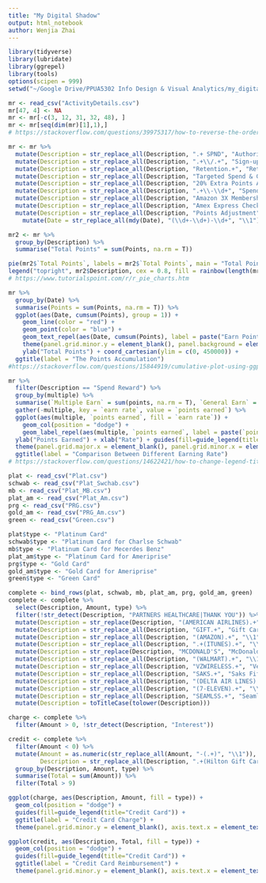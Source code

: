 ```yaml
---
title: "My Digital Shadow"
output: html_notebook
author: Wenjia Zhai
---
```


```r
library(tidyverse)
library(lubridate)
library(ggrepel)
library(tools)
options(scipen = 999)
setwd("~/Google Drive/PPUA5302 Info Design & Visual Analytics/my_digital_shadows")
```

```r
mr <- read_csv("ActivityDetails.csv")
mr[47, 4] <- NA
mr <- mr[-c(3, 12, 31, 32, 48), ]
mr <- mr[seq(dim(mr)[1],1),]
# https://stackoverflow.com/questions/39975317/how-to-reverse-the-order-of-a-dataframe-in-r
```

```r
mr <- mr %>%
  mutate(Description = str_replace_all(Description, ".+ SPND", "Authorized User Offer")) %>%
  mutate(Description = str_replace_all(Description, ".+\\/.+", "Sign-up Bonus")) %>%
  mutate(Description = str_replace_all(Description, "Retention.+", "Retention")) %>%
  mutate(Description = str_replace_all(Description, "Targeted Spend & Get Offers", "Targeted Spend Offers")) %>%
  mutate(Description = str_replace_all(Description, "20% Extra Points Apr 2018", "Spend Reward")) %>%
  mutate(Description = str_replace_all(Description, ".+\\-\\d+", "Spend Reward")) %>%
  mutate(Description = str_replace_all(Description, "Amazon 3X Membership Rewards", "Spend Reward")) %>%
  mutate(Description = str_replace_all(Description, "Amex Express Checkout Offer", "Spend Reward")) %>%
  mutate(Description = str_replace_all(Description, "Points Adjustment", "Spend Reward")) %>%
    mutate(Date = str_replace_all(mdy(Date), "(\\d+-\\d+)-\\d+", "\\1"))
```

```r
mr2 <- mr %>%
  group_by(Description) %>%
  summarise("Total Points" = sum(Points, na.rm = T))
```

```r
pie(mr2$`Total Points`, labels = mr2$`Total Points`, main = "Total Points Earned", col = rainbow(length(mr2$`Total Points`)))
legend("topright", mr2$Description, cex = 0.8, fill = rainbow(length(mr2$`Total Points`)))
# https://www.tutorialspoint.com/r/r_pie_charts.htm
```

```r
mr %>%
  group_by(Date) %>%
  summarise(Points = sum(Points, na.rm = T)) %>%
  ggplot(aes(Date, cumsum(Points), group = 1)) +
    geom_line(color = "red") +
    geom_point(color = "blue") +
    geom_text_repel(aes(Date, cumsum(Points), label = paste("Earn Points:", Points, "\nTotal Points:", cumsum(Points)), vjust = -1)) +
    theme(panel.grid.minor.y = element_blank(), panel.background = element_blank(), panel.grid.major.y = element_line(colour = "grey95"), panel.grid.minor.x = element_blank(), panel.grid.major.x = element_line(color = "grey95")) +
    ylab("Total Points") + coord_cartesian(ylim = c(0, 450000)) +
  ggtitle(label = "The Points Accumulation")
#https://stackoverflow.com/questions/15844919/cumulative-plot-using-ggplot2
```

```r
mr %>%
  filter(Description == "Spend Reward") %>%
  group_by(multiple) %>%
  summarise(`Multiple Earn` = sum(points, na.rm = T), `General Earn` = sum(Points, na.rm = T) - `Multiple Earn`) %>%
  gather(-multiple, key = `earn rate`, value = `points earned`) %>%
  ggplot(aes(multiple, `points earned`, fill = `earn rate`)) +
    geom_col(position = "dodge") +
    geom_label_repel(aes(multiple, `points earned`, label = paste(`points earned`, "points")), show.legend = F) +
  ylab("Points Earned") + xlab("Rate") + guides(fill=guide_legend(title="Earning Rate")) +
  theme(panel.grid.major.x = element_blank(), panel.grid.minor.x = element_blank()) +
  ggtitle(label = "Comparison Between Different Earning Rate")
# https://stackoverflow.com/questions/14622421/how-to-change-legend-title-in-ggplot
```

```r
plat <- read_csv("Plat.csv")
schwab <- read_csv("Plat_Swchab.csv")
mb <- read_csv("Plat_MB.csv")
plat_am <- read_csv("Plat_Am.csv")
prg <- read_csv("PRG.csv")
gold_am <- read_csv("PRG_Am.csv")
green <- read_csv("Green.csv")

plat$type <- "Platinum Card"
schwab$type <- "Platinum Card for Charlse Schwab"
mb$type <- "Platinum Card for Mecerdes Benz"
plat_am$type <- "Platinum Card for Ameriprise"
prg$type <- "Gold Card"
gold_am$type <- "Gold Card for Ameriprise"
green$type <- "Green Card"

complete <- bind_rows(plat, schwab, mb, plat_am, prg, gold_am, green)
complete <- complete %>%
  select(Description, Amount, type) %>%
  filter(!str_detect(Description, "PARTNERS HEALTHCARE|THANK YOU")) %>%
  mutate(Description = str_replace(Description, "(AMERICAN AIRLINES).+", "\\1")) %>%
  mutate(Description = str_replace_all(Description, "GIFT.+", "Gift Card")) %>%
  mutate(Description = str_replace_all(Description, "(AMAZON).+", "\\1")) %>%
  mutate(Description = str_replace_all(Description, ".+(ITUNES).+", "\\1")) %>%
  mutate(Description = str_replace(Description, "MCDONALD'S", "McDonald's")) %>%
  mutate(Description = str_replace_all(Description, "(WALMART).+", "\\1")) %>%
  mutate(Description = str_replace_all(Description, "VZWIRELESS.+", "Verizon")) %>%
  mutate(Description = str_replace_all(Description, "SAKS.+", "Saks Fifth Ave")) %>%
  mutate(Description = str_replace_all(Description, "(DELTA AIR LINES).+", "\\1")) %>%
  mutate(Description = str_replace_all(Description, "(7-ELEVEN).+", "\\1")) %>%
  mutate(Description = str_replace_all(Description, "SEAMLSS.+", "Seamless")) %>%
  mutate(Description = toTitleCase(tolower(Description)))

charge <- complete %>%
  filter(Amount > 0, !str_detect(Description, "Interest"))

credit <- complete %>%
  filter(Amount < 0) %>%
  mutate(Amount = as.numeric(str_replace_all(Amount, "-(.+)", "\\1")),
         Description = str_replace_all(Description, ".+(Hilton Gift Card)", "\\1")) %>%
  group_by(Description, Amount, type) %>%
  summarise(Total = sum(Amount)) %>%
  filter(Total > 9)
```

```r
ggplot(charge, aes(Description, Amount, fill = type)) +
  geom_col(position = "dodge") + 
  guides(fill=guide_legend(title="Credit Card")) +
  ggtitle(label = "Credit Card Charge") +
  theme(panel.grid.minor.y = element_blank(), axis.text.x = element_text(angle = 90, hjust = 1))
```

```r
ggplot(credit, aes(Description, Total, fill = type)) +
  geom_col(position = "dodge") + 
  guides(fill=guide_legend(title="Credit Card")) +
  ggtitle(label = "Credit Card Reimbursement") +
  theme(panel.grid.minor.y = element_blank(), axis.text.x = element_text(angle = 90, hjust = 1), axis.title.x = element_blank())
```

